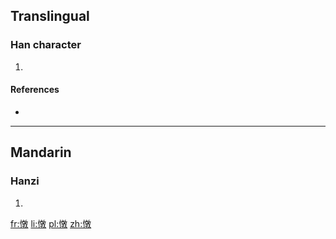 ==Translingual==

===Han character===
{{Han char|rn=61|rad=心|as=12|sn=15|four=|canj=心卜木大 (PYDK)|ids=⿰[[忄]][[敦]]}}

# {{defn|Han|sort=心12}}

====References====
* {{Han ref|kx=0403.070|dkj=11227|dj=0743.110|hdz=42356.020|uh=619E|ud=24990}}

----

==Mandarin==

===Hanzi===
{{cmn-hanzi|pin=[[duì]] ([[dui4]])|wg=tui<sup>4</sup>}}

# {{defn|lang=cmn|sort=心12}}

[[fr:憞]]
[[li:憞]]
[[pl:憞]]
[[zh:憞]]